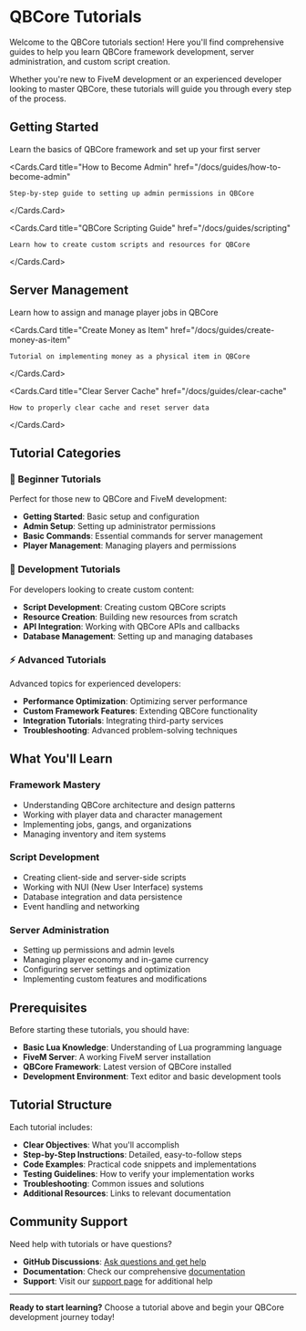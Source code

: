 # QBCore Tutorials

Welcome to the QBCore tutorials section! Here you'll find comprehensive guides to help you learn QBCore framework development, server administration, and custom script creation.

Whether you're new to FiveM development or an experienced developer looking to master QBCore, these tutorials will guide you through every step of the process.


## Getting Started

<Cards>
  <Cards.Card 
    title="Getting Started with QBCore" 
    href="/docs/guides/getting-started"
  >
    Learn the basics of QBCore framework and set up your first server
  </Cards.Card>
  
  <Cards.Card 
    title="How to Become Admin" 
    href="/docs/guides/how-to-become-admin"
  >
    Step-by-step guide to setting up admin permissions in QBCore
  </Cards.Card>
  
  <Cards.Card 
    title="QBCore Scripting Guide" 
    href="/docs/guides/scripting"
  >
    Learn how to create custom scripts and resources for QBCore
  </Cards.Card>
</Cards>

## Server Management

<Cards>
  <Cards.Card 
    title="Set Player Job" 
    href="/docs/guides/set-job"
  >
    Learn how to assign and manage player jobs in QBCore
  </Cards.Card>
  
  <Cards.Card 
    title="Create Money as Item" 
    href="/docs/guides/create-money-as-item"
  >
    Tutorial on implementing money as a physical item in QBCore
  </Cards.Card>
  
  <Cards.Card 
    title="Clear Server Cache" 
    href="/docs/guides/clear-cache"
  >
    How to properly clear cache and reset server data
  </Cards.Card>
</Cards>

## Tutorial Categories

### 🚀 Beginner Tutorials
Perfect for those new to QBCore and FiveM development:
- **Getting Started**: Basic setup and configuration
- **Admin Setup**: Setting up administrator permissions  
- **Basic Commands**: Essential commands for server management
- **Player Management**: Managing players and permissions

### 🔧 Development Tutorials  
For developers looking to create custom content:
- **Script Development**: Creating custom QBCore scripts
- **Resource Creation**: Building new resources from scratch
- **API Integration**: Working with QBCore APIs and callbacks
- **Database Management**: Setting up and managing databases

### ⚡ Advanced Tutorials
Advanced topics for experienced developers:
- **Performance Optimization**: Optimizing server performance
- **Custom Framework Features**: Extending QBCore functionality
- **Integration Tutorials**: Integrating third-party services
- **Troubleshooting**: Advanced problem-solving techniques

## What You'll Learn

### Framework Mastery
- Understanding QBCore architecture and design patterns
- Working with player data and character management
- Implementing jobs, gangs, and organizations
- Managing inventory and item systems

### Script Development
- Creating client-side and server-side scripts
- Working with NUI (New User Interface) systems
- Database integration and data persistence
- Event handling and networking

### Server Administration
- Setting up permissions and admin levels
- Managing player economy and in-game currency
- Configuring server settings and optimization
- Implementing custom features and modifications

## Prerequisites

Before starting these tutorials, you should have:

- **Basic Lua Knowledge**: Understanding of Lua programming language
- **FiveM Server**: A working FiveM server installation  
- **QBCore Framework**: Latest version of QBCore installed
- **Development Environment**: Text editor and basic development tools

## Tutorial Structure

Each tutorial includes:

- **Clear Objectives**: What you'll accomplish
- **Step-by-Step Instructions**: Detailed, easy-to-follow steps
- **Code Examples**: Practical code snippets and implementations
- **Testing Guidelines**: How to verify your implementation works
- **Troubleshooting**: Common issues and solutions
- **Additional Resources**: Links to relevant documentation

## Community Support

Need help with tutorials or have questions?

- **GitHub Discussions**: [Ask questions and get help](https://github.com/qbcore-framework/qb-core/discussions)
- **Documentation**: Check our comprehensive [documentation](/docs)
- **Support**: Visit our [support page](/support) for additional help

---

**Ready to start learning?** Choose a tutorial above and begin your QBCore development journey today!